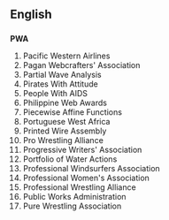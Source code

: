 ==English==

==={{initialism}}===
'''PWA'''

# Pacific Western Airlines
# Pagan Webcrafters' Association
# Partial Wave Analysis
# Pirates With Attitude
# People With AIDS
# Philippine Web Awards
# Piecewise Affine Functions
# Portuguese West Africa
# Printed Wire Assembly
# Pro Wrestling Alliance
# Progressive Writers' Association
# Portfolio of Water Actions
# Professional Windsurfers Association
# Professional Women's Association
# Professional Wrestling Alliance
# Public Works Administration
# Pure Wrestling Association
{{count page|[[Wiktionary:Page count]]}}